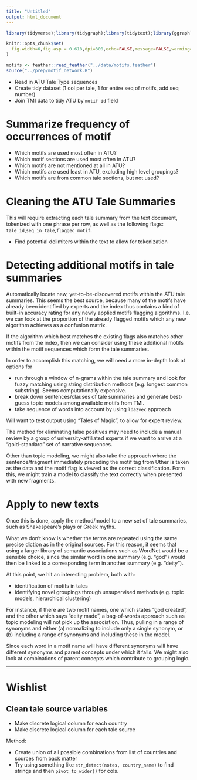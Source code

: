 ```yaml
---
title: "Untitled"
output: html_document
---
```


```r
library(tidyverse);library(tidygraph);library(tidytext);library(ggraph);library(visNetwork);library(paletteer)

knitr::opts_chunk$set(
  fig.width=6,fig.asp = 0.618,dpi=300,echo=FALSE,message=FALSE,warning=FALSE
)

motifs <- feather::read_feather("../data/motifs.feather")
source("../prep/motif_network.R")
```


- Read in ATU Tale Type sequences
- Create tidy dataset (1 col per tale, 1 for entire seq of motifs, add seq number)
- Join TMI data to tidy ATU by `motif id` field

# Summarize frequency of occurrences of motif

- Which motifs are used most often in ATU?
- Which motif sections are used most often in ATU?
- Which motifs are not mentioned at all in ATU?
- Which motifs are used least in ATU, excluding high level groupings?
- Which motifs are from common tale sections, but not used?

# Cleaning the ATU Tale Summaries

This will require extracting each tale summary from the text document, tokenized with one phrase per row, as well as the following flags: `tale_id`,`seq_in_tale`,`flagged_motif`.

- Find potential delimiters within the text to allow for tokenization



# Detecting additional motifs in tale summaries

Automatically locate new, yet-to-be-discovered motifs within the ATU tale summaries.  This seems the best source, because many of the motifs have already been identified by experts and the index thus contains a kind of built-in accuracy rating for any newly applied motifs flagging algorithms.  I.e. we can look at the proportion of the already flagged motifs which any new algorithm achieves as a confusion matrix.

If the algorithm which best matches the existing flags also matches other motifs from the index, then we can consider using these additional motifs within the motif sequences which form the tale summaries.

In order to accomplish this matching, we will need a more in-depth look at options for 

- run through a window of n-grams within the tale summary and look for fuzzy matching using string distribution methods (e.g. longest common substring).  Seems computationally expensive.
- break down sentences/clauses of tale summaries and generate best-guess topic models among available motifs from TMI.
- take sequence of words into account by using `lda2vec` approach

Will want to test output using "Tales of Magic", to allow for expert review.

The method for eliminating false positives may need to include a manual review by a group of university-affiliated experts if we want to arrive at a "gold-standard" set of narrative sequences.

Other than topic modeling, we might also take the approach where the sentence/fragment immediately preceding the motif tag from Uther is taken as the data and the motif flag is viewed as the correct classification.  Form this, we might train a model to classify the text correctly when presented with new fragments.

# Apply to new texts

Once this is done, apply the method/model to a new set of tale summaries, such as Shakespeare's plays or Greek myths. 

What we don't know is whether the terms are repeated using the same precise diction as in the original sources.  For this reason, it seems that using a larger library of semantic associations such as WordNet would be a sensible choice, since the similar word in one summary (e.g. "god") would then be linked to a corresponding term in another summary (e.g. "deity").  

At this point, we hit an interesting problem, both with:

- identification of motifs in tales
- identifying novel groupings through unsupervised methods (e.g. topic models, hierarchical clustering)

For instance, if there are two motif names, one which states "god created", and the other which says "deity made", a bag-of-words approach such as topic modeling will not pick up the association.  Thus, pulling in a range of synonyms and either (a) normalizing to include only a single synonym, or (b) including a range of synonyms and including these in the model.

Since each word in a motif name will have different synonyms will have different synonyms and parent concepts under which it falls.  We might also look at combinations of parent concepts which contribute to grouping logic.

---

# Wishlist

## Clean tale source variables

- Make discrete logical column for each country
- Make discrete logical column for each tale source

Method: 

- Create union of all possible combinations from list of countries and sources from back matter
- Try using something like `str_detect(notes, country_name)` to find strings and then `pivot_to_wider()` for cols.

